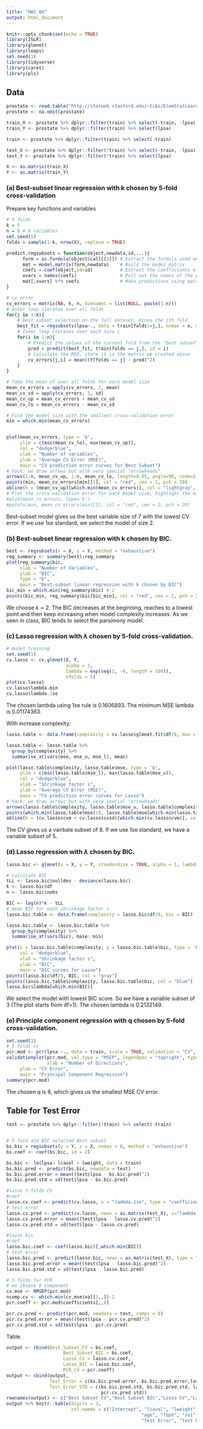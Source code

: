 ```yaml
---
title: "HW1 Q4"
output: html_document
---
```


```r
knitr::opts_chunk$set(echo = TRUE)
library(ISLR)
library(glmnet)
library(leaps)
set.seed(1)
library(tidyverse)
library(caret)
library(pls)
```

## Data

```r
prostate <- read.table("http://statweb.stanford.edu/~tibs/ElemStatLearn/datasets/prostate.data")
prostate <- na.omit(prostate)

train_X <- prostate %>% dplyr::filter(train) %>% select(-train, -lpsa)
train_Y <- prostate %>% dplyr::filter(train) %>% select(lpsa)

train <- prostate %>% dplyr::filter(train) %>% select(-train)

test_X <- prostate %>% dplyr::filter(!train) %>% select(-train, -lpsa)
test_Y <- prostate %>% dplyr::filter(!train) %>% select(lpsa)

X <- as.matrix(train_X)
Y <- as.matrix(train_Y)
```

### (a) Best-subset linear regression with k chosen by 5-fold cross-validation

Prepare key functions and variables
```r
# 5 folds
k = 5
n = 8 # 8 variables
set.seed(1)
folds = sample(1:k, nrow(X), replace = TRUE)

predict.regsubsets = function(object,newdata,id,...){
      form = as.formula(object$call[[2]]) # Extract the formula used when we called regsubsets()
      mat = model.matrix(form,newdata)    # Build the model matrix
      coefi = coef(object,id=id)          # Extract the coefficiants of the ith model
      xvars = names(coefi)                # Pull out the names of the predictors used in the ith model
      mat[,xvars] %*% coefi               # Make predictions using matrix multiplication
}
```

```r
# cv_error
cv_errors = matrix(NA, k, n, dimnames = list(NULL, paste(1:n)))
# Outer loop iterates over all folds
for(j in 1:k){
    # best subset selection on the full dataset, minus the jth fold
    best_fit = regsubsets(lpsa~., data = train[folds!=j,], nvmax = n, method = "exhaustive")
    # Inner loop iterates over each size i
    for(i in 1:n){
        # Predict the values of the current fold from the "best subset" model on i predictors
        pred = predict(best_fit, train[folds == j,], id = i)
        # Calculate the MSE, store it in the matrix we created above
        cv_errors[j,i] = mean((Y[folds == j] - pred)^2)
    }
}

# Take the mean of over all folds for each model size
mean_cv_errors = apply(cv_errors, 2, mean)
mean_cv_sd = apply(cv_errors, 2, sd)
mean_cv_up = mean_cv_errors + mean_cv_sd
mean_cv_lo = mean_cv_errors - mean_cv_sd

# Find the model size with the smallest cross-validation error
min = which.min(mean_cv_errors)


plot(mean_cv_errors, type = 'b',
     ylim = c(min(mean_cv_lo), max(mean_cv_up)),
     col = "dodgerblue",
     xlab = "Number of variables",
     ylab = "Average CV Error (MSE)",
     main = "CV prediction error curves for Best Subset")
# hack: we draw arrows but with very special "arrowheads"
arrows(1:n, mean_cv_up, 1:n, mean_cv_lo, length=0.05, angle=90, code=3)
points(min, mean_cv_errors[min][1], col = "red", cex = 2, pch = 20)
abline(h = (mean_cv_up)[which.min(mean_cv_errors)], col = "lightgray", lwd = 2)
# Plot the cross-validation error for each model size, highlight the min
#plot(mean_cv_errors, type='b')
#points(min, mean_cv_errors[min][1], col = "red", cex = 2, pch = 20)
```

Best-subset model gives us the best variable size of 7 with the lowest CV error. If we use 1se standard, we select the model of size 2. 


### (b) Best-subset linear regression with k chosen by BIC.

```r
best <- regsubsets(x = X, y = Y, method = "exhaustive")
reg_summary <- summary(best);reg_summary
plot(reg_summary$bic, 
     xlab = "Number of Variables", 
     ylab = "BIC", 
     type = "b",
     main = "Best-subset linear regression with k chosen by BIC")
bic_min = which.min(reg_summary$bic) # 2
points(bic_min, reg_summary$bic[bic_min], col = "red", cex = 2, pch = 20)
```

We choose $k=2$. The BIC decreases at the beginning, reaches to a lowest point and then keep increasing when model complexity increases. As we seen in class, BIC tends to select the parsimony model.

### (c) Lasso regression with $\lambda$ chosen by 5-fold cross-validation.

```r
# model training
set.seed(1)
cv.lasso <- cv.glmnet(X, Y, 
                      alpha = 1,
                      lambda = exp(seq(1, -6, length = 100)),
                      nfolds = 5)
plot(cv.lasso)
cv.lasso$lambda.min
cv.lasso$lambda.1se
```
The chosen lambda using 1se rule is 0.1606893. The minimum MSE lambda is 0.01174363.

With increase complexity:
```r
lasso.table <- data.frame(complexity = cv.lasso$glmnet.fit$df/8, mse = cv.lasso$cvm, mse_u = cv.lasso$cvup, mse_l = cv.lasso$cvlo)

lasso.table <- lasso.table %>% 
  group_by(complexity) %>% 
  summarise_at(vars(mse, mse_u, mse_l), mean)

plot(lasso.table$complexity, lasso.table$mse, type = 'b',
     ylim = c(min(lasso.table$mse_l), max(lasso.table$mse_u)),
     col = "dodgerblue",
     xlab = "Shrinkage factor s",
     ylab = "Average CV Error (MSE)",
     main = "CV prediction error curves for Lasso")
# hack: we draw arrows but with very special "arrowheads"
arrows(lasso.table$complexity, lasso.table$mse_u, lasso.table$complexity, lasso.table$mse_l, length=0.05, angle=90, code=3)
points(which.min(lasso.table$mse)/8, lasso.table$mse[which.min(lasso.table$mse)], col = "red", cex = 2, pch = 20)
abline(h = (cv.lasso$cvm + cv.lasso$cvsd)[which.min(cv.lasso$cvm)], col = "lightgray", lwd = 2)
```

The CV gives us a vairbale subset of 8. If we use 1se standard, we have a variable subset of 5.

### (d) Lasso regression with $\lambda$ chosen by BIC.

```r
lasso.bic <- glmnet(x = X, y = Y, standardize = TRUE, alpha = 1, lambda = exp(seq(1, -6, length = 100)))

# calculate BIC
tLL <- lasso.bic$nulldev - deviance(lasso.bic)
k <- lasso.bic$df
n <- lasso.bic$nobs

BIC <- log(n)*k - tLL
# mean BIC for each shrinkage factor s
lasso.bic.table <- data.frame(complexity = lasso.bic$df/8, bic = BIC)

lasso.bic.table <- lasso.bic.table %>% 
  group_by(complexity) %>% 
  summarise_at(vars(bic), base::min)

plot(x = lasso.bic.table$complexity, y = lasso.bic.table$bic, type = 'b',
     col = "dodgerblue",
     xlab = "Shrinkage factor s",
     ylab = "BIC",
     main = "BIC curves for Lasso")
points(lasso.bic$df/8, BIC, col = "gray")
points(lasso.bic.table$complexity, lasso.bic.table$bic, col = "blue")
lasso.bic$lambda[which.min(BIC)]
```

We select the model with lowest BIC score. So we have a variable subset of 3 (The plot starts from df=1). The chosen lambda is 0.2132149.

### (e) Principle component regression with q chosen by 5-fold cross-validation.

```r
set.seed(1)
# 5 folds cv
pcr.mod <- pcr(lpsa ~., data = train, scale = TRUE, validation = "CV", segments = 5)
validationplot(pcr.mod, val.type = "MSEP", legendpos = "topright", type = 'b',col="blue",
               xlab = "Number of Directions",
     ylab = "CV Error",
     main = "Principal Component Regression")
summary(pcr.mod)
```
The chosen q is 8, which gives us the smallest MSE CV error. 

## Table for Test Error

```r
test <- prostate %>% dplyr::filter(!train) %>% select(-train)


# 5-fold and BIC selected Best subset
bs.bic = regsubsets(y = Y, x = X, nvmax = 8, method = "exhaustive")
bs.coef <- coef(bs.bic, id = 2)

bs.bic <- lm(lpsa~ lcavol + lweight, data = train)
bs.bic.pred <- predict(bs.bic, newdata = test)
bs.bic.pred.error = mean((test$lpsa - bs.bic.pred)^2)
bs.bic.pred.std = sd(test$lpsa - bs.bic.pred)

#lasso 5-folds CV
#coef
lasso.cv.coef <- predict(cv.lasso, s = "lambda.1se", type = "coefficient")[,1]
# test error
lasso.cv.pred <- predict(cv.lasso, newx = as.matrix(test_X), s="lambda.1se", type = "response")
lasso.cv.pred.error = mean((test$lpsa - lasso.cv.pred)^2)
lasso.cv.pred.std = sd(test$lpsa - lasso.cv.pred)

#lasso bic
#coef
lasso.bic.coef <- coef(lasso.bic)[,which.min(BIC)]
# test error
lasso.bic.pred <- predict(lasso.bic, newx = as.matrix(test_X), type = "response")[,which.min(BIC)]
lasso.bic.pred.error = mean((test$lpsa - lasso.bic.pred)^2)
lasso.bic.pred.std = sd(test$lpsa - lasso.bic.pred)

# 5-folds for PCR
# we choose 8 component
cv.mse <- RMSEP(pcr.mod)
ncomp.cv <- which.min(cv.mse$val[1,,])-1
pcr.coeff <- pcr.mod$coefficients[,,8]

pcr.cv.pred <- predict(pcr.mod, newdata = test, comps = 8)
pcr.cv.pred.error = mean((test$lpsa - pcr.cv.pred)^2)
pcr.cv.pred.std = sd(test$lpsa - pcr.cv.pred)

```

Table:

```r
output <- rbind(Best_Subset_CV = bs.coef,
                     Best_Subset_BIC = bs.coef,
                     Lasso_CV = lasso.cv.coef,
                     Lasso_BIC = lasso.bic.coef,
                     PCR_CV = pcr.coeff)
output <- cbind(output, 
                Test_Error = c(bs.bic.pred.error, bs.bic.pred.error,lasso.cv.pred.error, pcr.cv.pred.error), 
                Test_Error_STD = c(bs.bic.pred.std, bs.bic.pred.std, lasso.bic.pred.std, lasso.bic.pred.std,
                                   pcr.cv.pred.std))
rownames(output) <- c("Best Subset CV","Best Subset BIC","Lasso CV","Lasso BIC","PCR CV")
output %>% knitr::kable(digits = 3, 
                        col.names = c("Intercept", "lcavol", "lweight", 
                                                  "age", "lbph", "svi", "lcp", "gleason", "pgg45", 
                                                  "Test Error", "Test Error SD"))
```


